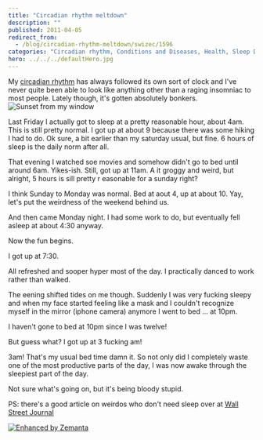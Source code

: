```yaml
---
title: "Circadian rhythm meltdown"
description: ""
published: 2011-04-05
redirect_from:
  - /blog/circadian-rhythm-meltdown/swizec/1596
categories: "Circadian rhythm, Conditions and Diseases, Health, Sleep Disorders, Uncategorized"
hero: ../../../defaultHero.jpg
---
```


My [circadian rhythm](http://en.wikipedia.org/wiki/Circadian_rhythm "Circadian rhythm") has always followed its own sort of clock and I've never quite been able to look like anything other than a raging insomniac to most people. Lately though, it's gotten absolutely bonkers.![](https://images.instagram.com/media/2011/04/05/e8f34ab0d63a46ff9108e40d81a466a6_7.jpg "Sunset from my window")

Last Friday I actually got to sleep at a pretty reasonable hour, about 4am. This is still pretty normal. I got up at about 9 because there was some hiking I had to do. Ok sure, a bit earlier than my saturday usual, but fine. 6 hours of sleep is the daily norm after all.

That evening I watched soe movies and somehow didn't go to bed until around 6am. Yikes-ish. Still, got up at 11am. A it groggy and weird, but alright, 5 hours is sill pretty r easonable for a sunday right?

I think Sunday to Monday was normal. Bed at aout 4, up at about 10. Yay, let's put the weirdness of the weekend behind us.

And then came Monday night. I had some work to do, but eventually fell asleep at about 4:30 anyway.

Now the fun begins.

I got up at 7:30.

All refreshed and sooper hyper most of the day. I practically danced to work rather than walked.

The eening shifted tides on me though. Suddenly I was very fucking sleepy and when my face started feeling like a mask and I couldn't recognize myself in the mirror (iphone camera) anymore I went to bed ... at 10pm.

I haven't gone to bed at 10pm since I was twelve!

But guess what? I got up at 3 fucking am!

3am! That's my usual bed time damn it. So not only did I completely waste one of the most productive parts of the day, I was now awake through the sleepiest part of the day.

Not sure what's going on, but it's being bloody stupid.

PS: there's a good article on weirdos who don't need sleep over at [Wall Street Journal](http://online.wsj.com/article/SB10001424052748703712504576242701752957910.html)

[![Enhanced by Zemanta](https://img.zemanta.com/zemified_e.png?x-id=15b65a58-9f3b-4a5d-806d-553bc7d4a89a)](http://www.zemanta.com/ "Enhanced by Zemanta")
